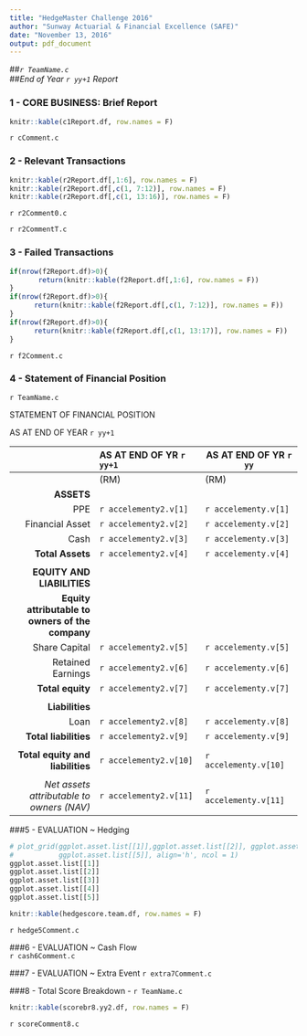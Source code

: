 ```yaml
---
title: "HedgeMaster Challenge 2016"
author: "Sunway Actuarial & Financial Excellence (SAFE)"
date: "November 13, 2016"
output: pdf_document
---
```


##*`r TeamName.c`*  
##*End of Year `r yy+1` Report*
  
### 1 - CORE BUSINESS: Brief Report
```r
knitr::kable(c1Report.df, row.names = F)
```

`r cComment.c`

### 2 - Relevant Transactions
```r
knitr::kable(r2Report.df[,1:6], row.names = F)
knitr::kable(r2Report.df[,c(1, 7:12)], row.names = F)
knitr::kable(r2Report.df[,c(1, 13:16)], row.names = F)
```

`r r2Comment0.c`  

`r r2CommentT.c`

### 3 - Failed Transactions
```r
if(nrow(f2Report.df)>0){
       return(knitr::kable(f2Report.df[,1:6], row.names = F))
}  
if(nrow(f2Report.df)>0){
      return(knitr::kable(f2Report.df[,c(1, 7:12)], row.names = F))
}
if(nrow(f2Report.df)>0){
      return(knitr::kable(f2Report.df[,c(1, 13:17)], row.names = F))
}
```

`r f2Comment.c`

### 4 - Statement of Financial Position  

`r TeamName.c`  

STATEMENT OF FINANCIAL POSITION  

AS AT END OF YEAR `r yy+1`  


|                      | AS AT END OF YR `r yy+1`  |  AS AT END OF YR `r yy` |
|---------------------:|:--------------------------|-------------------------|
|                      | (RM)                         | (RM)                  |
| **ASSETS**           |                              |                       |
| PPE                         | `r accelementy2.v[1]`  | `r accelementy.v[1]` | 
| Financial Asset             | `r accelementy2.v[2]`  | `r accelementy.v[2]` |
| Cash                        | `r accelementy2.v[3]`  | `r accelementy.v[3]` |
| **Total Assets**            | `r accelementy2.v[4]`  | `r accelementy.v[4]` |
|  |  |  | 
| **EQUITY AND LIABILITIES** |  |  |
| **Equity attributable to owners of the company**  |  |  | 
| Share Capital               | `r accelementy2.v[5]`  | `r accelementy.v[5]` | 
| Retained Earnings           | `r accelementy2.v[6]`  | `r accelementy.v[6]` |
| **Total equity**            | `r accelementy2.v[7]`  | `r accelementy.v[7]` | 
|  |  |  | 
| **Liabilities** |  |        | 
| Loan                        | `r accelementy2.v[8]`  | `r accelementy.v[8]` |
| **Total liabilities**       | `r accelementy2.v[9]`  | `r accelementy.v[9]` | 
|  |  |  | 
| **Total equity and liabilities**                    | `r accelementy2.v[10]` | `r accelementy.v[10]` | 
|  |  |  | 
| *Net assets attributable to owners (NAV)*           | `r accelementy2.v[11]` | `r accelementy.v[11]` | 



###5 - EVALUATION ~ Hedging
```r
# plot_grid(ggplot.asset.list[[1]],ggplot.asset.list[[2]], ggplot.asset.list[[3]],ggplot.asset.list[[4]],
#           ggplot.asset.list[[5]], align='h', ncol = 1)
ggplot.asset.list[[1]]
ggplot.asset.list[[2]]
ggplot.asset.list[[3]]
ggplot.asset.list[[4]]
ggplot.asset.list[[5]]

knitr::kable(hedgescore.team.df, row.names = F)


```
  
`r hedge5Comment.c` 

###6 - EVALUATION ~ Cash Flow  
`r cash6Comment.c`

###7 - EVALUATION ~ Extra Event
`r extra7Comment.c` 
   
###8 - Total Score Breakdown - `r TeamName.c`  
```r
knitr::kable(scorebr8.yy2.df, row.names = F)
```
   
`r scoreComment8.c`
 